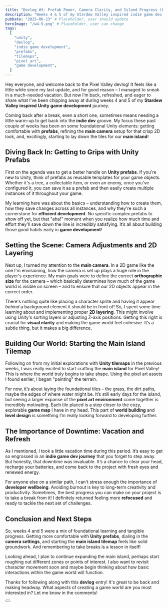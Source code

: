 ```yaml
---
title: "Devlog #3: Prefab Power, Camera Clarity, and Island Progress (Plus a Well-Deserved Break!)"
description: "Weeks 4 & 5 of my Stardew Valley inspired indie game dev journey! Discover my progress with Unity prefabs, camera setup for 2D, and building the main island tilemap, all after a refreshing break."
pubDate: "2025-06-23" # Placeholder, user should update
heroImage: "/w4-5.png" # Placeholder, user can change
tags:
  [
    "unity",
    "devlog",
    "indie game development",
    "prefabs",
    "tilemaps",
    "pixel art",
    "game development",
  ]
---
```



Hey everyone, and welcome back to the Pixel Valley devlog! It feels like a little while since my last update, and for good reason – I managed to sneak in a much-needed vacation. But now I’m back, refreshed, and eager to share what I’ve been chipping away at during weeks 4 and 5 of my **Stardew Valley inspired** **Unity game development** journey.

Coming back after a break, even a short one, sometimes means needing a little warm-up to get back into the **indie dev** groove. My focus these past couple of weeks has been on some foundational Unity elements: getting comfortable with **prefabs**, refining the **main camera** setup for that crisp 2D look, and, excitingly, starting to lay down the tiles for our **main island**!

## Diving Back In: Getting to Grips with Unity Prefabs

First on the agenda was to get a better handle on **Unity prefabs**. If you're new to Unity, think of prefabs as reusable templates for your game objects. Whether it's a tree, a collectable item, or even an enemy, once you've configured it, you can save it as a prefab and then easily create multiple instances of it throughout your game.

My learning here was about the basics – understanding how to create them, how they save changes across all instances, and why they're such a cornerstone for **efficient development**. No specific complex prefabs to show off yet, but that "aha!" moment when you realize how much time and effort they'll save down the line is incredibly satisfying. It’s all about building those good habits early in **game development**!

## Setting the Scene: Camera Adjustments and 2D Layering

Next up, I turned my attention to the **main camera**. In a 2D game like the one I'm envisioning, how the camera is set up plays a huge role in the player's experience. My main goals were to define the correct **orthographic size** for the camera – which basically determines how much of the game world is visible on screen – and to ensure that our 2D objects appear in the correct order.

There's nothing quite like placing a character sprite and having it appear _behind_ a background element it should be in front of! So, I spent some time learning about and implementing proper **2D layering**. This might involve using Unity's sorting layers or adjusting Z-axis positions. Getting this right is crucial for **visual clarity** and making the game world feel cohesive. It’s a subtle thing, but it makes a big difference.

## Building Our World: Starting the Main Island Tilemap

Following on from my initial explorations with **Unity tilemaps** in the previous weeks, I was really excited to start crafting the **main island** for Pixel Valley! This is where the world truly begins to take shape. Using the pixel art assets I found earlier, I began "painting" the terrain.

For now, it’s about laying the foundational tiles – the grass, the dirt paths, maybe the edges of where water might be. It’s still early days for the island, but seeing a larger expanse of the **pixel art environment** come together is incredibly motivating. Each tile placed is a step closer to the cozy, explorable **game map** I have in my head. This part of **world building** and **level design** is something I’m really looking forward to developing further.

## The Importance of Downtime: Vacation and Refresh

As I mentioned, I took a little vacation time during this period. It’s easy to get so engrossed in an **indie game dev journey** that you forget to step away. But honestly, that downtime was invaluable. It’s a chance to clear your head, recharge your batteries, and come back to the project with fresh eyes and renewed energy.

For anyone else on a similar path, I can't stress enough the importance of **developer wellbeing**. Avoiding burnout is key to long-term creativity and productivity. Sometimes, the best progress you can make on your project is to take a break from it! I definitely returned feeling more **refocused** and ready to tackle the next set of challenges.

## Conclusion and Next Steps

So, weeks 4 and 5 were a mix of foundational learning and tangible progress. Getting more comfortable with **Unity prefabs**, dialing in the **camera settings**, and starting the **main island tilemap** feels like solid groundwork. And remembering to take breaks is a lesson in itself!

Looking ahead, I plan to continue expanding the main island, perhaps start roughing out different zones or points of interest. I also want to revisit character movement soon and maybe begin thinking about how basic interactions within the game world will function.

Thanks for following along with this **devlog** entry! It's great to be back and making headway. What aspects of creating a game world are you most interested in? Let me know in the comments!

<Button href="https://github.com/nav-mike/devlog/releases/tag/week4-5" />
